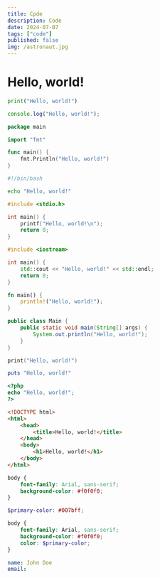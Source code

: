 ```yaml
---
title: Cpde
description: Code
date: 2024-07-07
tags: ["code"]
published: false
img: /astronaut.jpg
---
```


# Hello, world!

```python title="main.py"
print("Hello, world!")
```

```javascript title="main.js"
console.log("Hello, world!");
```

```go title="main.go"
package main

import "fmt"

func main() {
    fmt.Println("Hello, world!")
}
```

```bash title="script.sh"
#!/bin/bash

echo "Hello, world!"
```

```c title="main.c"
#include <stdio.h>

int main() {
    printf("Hello, world!\n");
    return 0;
}
```

```cpp title="main.cpp"
#include <iostream>

int main() {
    std::cout << "Hello, world!" << std::endl;
    return 0;
}
```

```rust title="main.rs"
fn main() {
    println!("Hello, world!");
}
```

```java title="Main.java"
public class Main {
    public static void main(String[] args) {
        System.out.println("Hello, world!");
    }
}
```

```swift title="main.swift"
print("Hello, world!")
```

```ruby title="main.rb"
puts "Hello, world!"
```

```php title="main.php"
<?php
echo "Hello, world!";
?>
```

```html title="index.html" showLineNumbers "DOCTYPE" {3-5}
<!DOCTYPE html>
<html>
    <head>
        <title>Hello, world!</title>
    </head>
    <body>
        <h1>Hello, world!</h1>
    </body>
</html>
```

```css title="style.css"
body {
    font-family: Arial, sans-serif;
    background-color: #f0f0f0;
}
```

```scss title="style.scss"
$primary-color: #007bff;

body {
    font-family: Arial, sans-serif;
    background-color: #f0f0f0;
    color: $primary-color;
}
```

```yaml title="config.yaml"
name: John Doe
email:
```